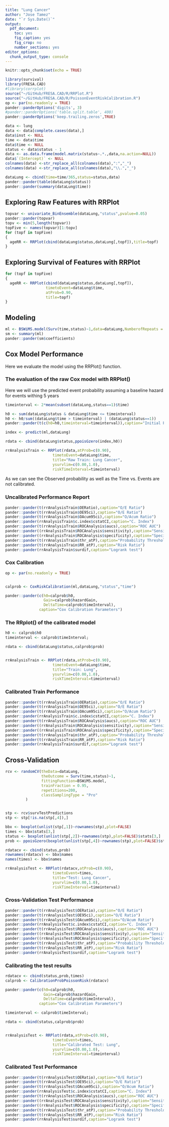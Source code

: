 ```yaml
---
title: "Lung Cancer"
author: "Jose Tamez"
date: "`r Sys.Date()`"
output: 
  pdf_document: 
    toc: yes
    fig_caption: yes
    fig_crop: no
    number_sections: yes
editor_options: 
  chunk_output_type: console
---
```


```r
knitr::opts_chunk$set(echo = TRUE)
```

```r
library(survival)
library(FRESA.CAD)
#library(corrplot)
source("~/GitHub/FRESA.CAD/R/RRPlot.R")
source("~/GitHub/FRESA.CAD/R/PoissonEventRiskCalibration.R")
op <- par(no.readonly = TRUE)
pander::panderOptions('digits', 3)
#pander::panderOptions('table.split.table', 400)
pander::panderOptions('keep.trailing.zeros',TRUE)


```

```r

data <- lung
data <- data[complete.cases(data),]
data$inst <- NULL
time <- data$time
data$time <- NULL
status <- data$status - 1
data <- as.data.frame(model.matrix(status~.*.,data,na.action=NULL))
data$`(Intercept)` <- NULL
colnames(data) <-str_replace_all(colnames(data),":","_")
colnames(data) <-str_replace_all(colnames(data),"\\.","_")

dataLung <- cbind(time=time/365,status=status,data)
pander::pander(table(dataLung$status))
pander::pander(summary(dataLung$time))
```

## Exploring Raw Features with RRPlot

```r
topvar <- univariate_BinEnsemble(dataLung,"status",pvalue=0.05)
pander::pander(topvar)
topv <- min(5,length(topvar))
topFive <- names(topvar)[1:topv]
for (topf in topFive)
{
  ageRR <- RRPlot(cbind(dataLung$status,dataLung[,topf]),title=topf)
}

```

## Exploring Survival of Features with RRPlot

```r
for (topf in topFive)
{
  ageRR <- RRPlot(cbind(dataLung$status,dataLung[,topf]),
                  timetoEvent=dataLung$time,
                  atProb=0.90,
                  title=topf)
}

```


## Modeling
```r
ml <- BSWiMS.model(Surv(time,status)~1,data=dataLung,NumberofRepeats = 10)
sm <- summary(ml)
pander::pander(sm$coefficients)
```

## Cox Model Performance

Here we evaluate the model using the RRPlot() function.

### The evaluation of the raw Cox model with RRPlot()

Here we will use the predicted event probability assuming a baseline hazard for events withing 5 years

```r

timeinterval <- 2*mean(subset(dataLung,status==1)$time)

h0 <- sum(dataLung$status & dataLung$time <= timeinterval)
h0 <- h0/sum((dataLung$time > timeinterval) | (dataLung$status==1))
pander::pander(t(c(h0=h0,timeinterval=timeinterval)),caption="Initial Parameters")

index <- predict(ml,dataLung)

rdata <- cbind(dataLung$status,ppoisGzero(index,h0))

rrAnalysisTrain <- RRPlot(rdata,atProb=c(0.90),
                     timetoEvent=dataLung$time,
                     title="Raw Train: Lung Cancer",
                     ysurvlim=c(0.00,1.0),
                     riskTimeInterval=timeinterval)

```

As we can see the Observed probability as well as the Time vs. Events are not calibrated.

### Uncalibrated Performance Report

```r

pander::pander(t(rrAnalysisTrain$OERatio),caption="O/E Ratio")
pander::pander(t(rrAnalysisTrain$OE95ci),caption="O/E Ratio")
pander::pander(t(rrAnalysisTrain$OAcum95ci),caption="O/Acum Ratio")
pander::pander(rrAnalysisTrain$c.index$cstatCI,caption="C. Index")
pander::pander(t(rrAnalysisTrain$ROCAnalysis$aucs),caption="ROC AUC")
pander::pander((rrAnalysisTrain$ROCAnalysis$sensitivity),caption="Sensitivity")
pander::pander((rrAnalysisTrain$ROCAnalysis$specificity),caption="Specificity")
pander::pander(t(rrAnalysisTrain$thr_atP),caption="Probability Thresholds")
pander::pander(t(rrAnalysisTrain$RR_atP),caption="Risk Ratio")
pander::pander(rrAnalysisTrain$surdif,caption="Logrank test")

```



### Cox Calibration

```r
op <- par(no.readonly = TRUE)


calprob <- CoxRiskCalibration(ml,dataLung,"status","time")

pander::pander(c(h0=calprob$h0,
                 Gain=calprob$hazardGain,
                 DeltaTime=calprob$timeInterval),
               caption="Cox Calibration Parameters")

```

### The RRplot() of the calibrated model

```r
h0 <- calprob$h0
timeinterval <- calprob$timeInterval;

rdata <- cbind(dataLung$status,calprob$prob)


rrAnalysisTrain <- RRPlot(rdata,atProb=c(0.90),
                     timetoEvent=dataLung$time,
                     title="Train: Lung",
                     ysurvlim=c(0.00,1.0),
                     riskTimeInterval=timeinterval)

```

### Calibrated Train Performance

```r

pander::pander(t(rrAnalysisTrain$OERatio),caption="O/E Ratio")
pander::pander(t(rrAnalysisTrain$OE95ci),caption="O/E Ratio")
pander::pander(t(rrAnalysisTrain$OAcum95ci),caption="O/Acum Ratio")
pander::pander(rrAnalysisTrain$c.index$cstatCI,caption="C. Index")
pander::pander(t(rrAnalysisTrain$ROCAnalysis$aucs),caption="ROC AUC")
pander::pander((rrAnalysisTrain$ROCAnalysis$sensitivity),caption="Sensitivity")
pander::pander((rrAnalysisTrain$ROCAnalysis$specificity),caption="Specificity")
pander::pander(t(rrAnalysisTrain$thr_atP),caption="Probability Thresholds")
pander::pander(t(rrAnalysisTrain$RR_atP),caption="Risk Ratio")
pander::pander(rrAnalysisTrain$surdif,caption="Logrank test")

```



## Cross-Validation 

```r

rcv <- randomCV(theData=dataLung,
                theOutcome = Surv(time,status)~1,
                fittingFunction=BSWiMS.model, 
                trainFraction = 0.95,
                repetitions=200,
                classSamplingType = "Pro"
         )


stp <- rcv$survTestPredictions
stp <- stp[!is.na(stp[,4]),]

bbx <- boxplot(unlist(stp[,1])~rownames(stp),plot=FALSE)
times <- bbx$stats[3,]
status <- boxplot(unlist(stp[,2])~rownames(stp),plot=FALSE)$stats[3,]
prob <- ppoisGzero(boxplot(unlist(stp[,4])~rownames(stp),plot=FALSE)$stats[3,],h0)

rdatacv <- cbind(status,prob)
rownames(rdatacv) <- bbx$names
names(times) <- bbx$names

rrAnalysisTest <- RRPlot(rdatacv,atProb=c(0.90),
                     timetoEvent=times,
                     title="Test: Lung Cancer",
                     ysurvlim=c(0.00,1.0),
                     riskTimeInterval=timeinterval)

```

###  Cross-Validation Test Performance

```r

pander::pander(t(rrAnalysisTest$OERatio),caption="O/E Ratio")
pander::pander(t(rrAnalysisTest$OE95ci),caption="O/E Ratio")
pander::pander(t(rrAnalysisTest$OAcum95ci),caption="O/Acum Ratio")
pander::pander(rrAnalysisTest$c.index$cstatCI,caption="C. Index")
pander::pander(t(rrAnalysisTest$ROCAnalysis$aucs),caption="ROC AUC")
pander::pander((rrAnalysisTest$ROCAnalysis$sensitivity),caption="Sensitivity")
pander::pander((rrAnalysisTest$ROCAnalysis$specificity),caption="Specificity")
pander::pander(t(rrAnalysisTest$thr_atP),caption="Probability Thresholds")
pander::pander(t(rrAnalysisTest$RR_atP),caption="Risk Ratio")
pander::pander(rrAnalysisTest$surdif,caption="Logrank test")

```


### Calibrating the test results

```r
rdatacv <- cbind(status,prob,times)
calprob <- CalibrationProbPoissonRisk(rdatacv)

pander::pander(c(h0=calprob$h0,
                 Gain=calprob$hazardGain,
                 DeltaTime=calprob$timeInterval),
               caption="Cox Calibration Parameters")

timeinterval <- calprob$timeInterval;

rdata <- cbind(status,calprob$prob)


rrAnalysisTest <- RRPlot(rdata,atProb=c(0.90),
                     timetoEvent=times,
                     title="Calibrated Test: Lung",
                     ysurvlim=c(0.00,1.0),
                     riskTimeInterval=timeinterval)

```

### Calibrated Test Performance

```r

pander::pander(t(rrAnalysisTest$OERatio),caption="O/E Ratio")
pander::pander(t(rrAnalysisTest$OE95ci),caption="O/E Ratio")
pander::pander(t(rrAnalysisTest$OAcum95ci),caption="O/Acum Ratio")
pander::pander(rrAnalysisTest$c.index$cstatCI,caption="C. Index")
pander::pander(t(rrAnalysisTest$ROCAnalysis$aucs),caption="ROC AUC")
pander::pander((rrAnalysisTest$ROCAnalysis$sensitivity),caption="Sensitivity")
pander::pander((rrAnalysisTest$ROCAnalysis$specificity),caption="Specificity")
pander::pander(t(rrAnalysisTest$thr_atP),caption="Probability Thresholds")
pander::pander(t(rrAnalysisTest$RR_atP),caption="Risk Ratio")
pander::pander(rrAnalysisTest$surdif,caption="Logrank test")

```
